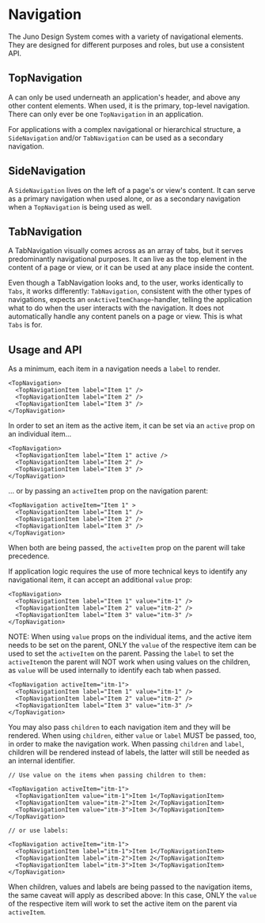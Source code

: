 <!--
  ~ SPDX-FileCopyrightText: 2024 SAP SE or an SAP affiliate company and Juno contributors
  ~ SPDX-License-Identifier: Apache-2.0
-->


<Meta title="Navigation/Navigation" />

# Navigation

The Juno Design System comes with a variety of navigational elements. They are designed for different purposes and roles, but use a consistent API.

## TopNavigation

<Story of={TopNavigationDefaultStory} />

A can only be used underneath an application's header, and above any other content elements. When used, it is the primary, top-level navigation. There can only ever be one `TopNavigation` in an application. 

For applications with a complex navigational or hierarchical structure, a `SideNavigation` and/or `TabNavigation` can be used as a secondary navigation.


## SideNavigation

<Story of={SideNavigationDefaultStory} />

A `SideNavigation` lives on the left of a page's or view's content. It can serve as a primary navigation when used alone, or as a secondary navigation when a `TopNavigation` is being used as well.

## TabNavigation

<Story of={TabNavigationDefaultStory} />

A TabNavigation visually comes across as an array of tabs, but it serves predominantly navigational purposes. It can live as the top element in the content of a page or view, or it can be used at any place inside the content.

Even though a TabNavigation looks and, to the user, works identically to `Tabs`, it works differently: `TabNavigation`, consistent with the other types of navigations, expects an `onActiveItemChange`-handler, telling the application what to do when the user interacts with the navigation. It does not automatically handle any content panels on a page or view. This is what `Tabs` is for.

## Usage and API

As a minimum, each item in a navigation needs a `label` to render.

```
<TopNavigation>
  <TopNavigationItem label="Item 1" />
  <TopNavigationItem label="Item 2" />
  <TopNavigationItem label="Item 3" />
</TopNavigation>
```

In order to set an item as the active item, it can be set via an `active` prop on an individual item…

```
<TopNavigation>
  <TopNavigationItem label="Item 1" active />
  <TopNavigationItem label="Item 2" />
  <TopNavigationItem label="Item 3" />
</TopNavigation>
```

… or by passing an `activeItem` prop on the navigation parent:

```
<TopNavigation activeItem="Item 1" >
  <TopNavigationItem label="Item 1" />
  <TopNavigationItem label="Item 2" />
  <TopNavigationItem label="Item 3" />
</TopNavigation>
```

When both are being passed, the `activeItem` prop on the parent will take precedence.


If application logic requires the use of more technical keys to identify any navigational item, it can accept an additional `value` prop:

```
<TopNavigation>
  <TopNavigationItem label="Item 1" value="itm-1" />
  <TopNavigationItem label="Item 2" value="itm-2" />
  <TopNavigationItem label="Item 3" value="itm-3" />
</TopNavigation>
```

NOTE: When using `value` props on the individual items, and the active item needs to be set on the parent, ONLY the `value` of the respective item can be used to set the `activeItem` on the parent. Passing the `label` to set the `activeItem`on the parent will NOT work when using values on the children, as `value` will be used internally to identify each tab when passed.

```
<TopNavigation activeItem="itm-1">
  <TopNavigationItem label="Item 1" value="itm-1" />
  <TopNavigationItem label="Item 2" value="itm-2" />
  <TopNavigationItem label="Item 3" value="itm-3" />
</TopNavigation>
```

You may also pass `children` to each navigation item and they will be rendered. When using `children`, either `value` or `label` MUST be passed, too, in order to make the navigation work. When passing `children` and `label`, children will be rendered instead of labels, the latter will still be needed as an internal identifier.

```
// Use value on the items when passing children to them:

<TopNavigation activeItem="itm-1">
  <TopNavigationItem value="itm-1">Item 1</TopNavigationItem>
  <TopNavigationItem value="itm-2">Item 2</TopNavigationItem>
  <TopNavigationItem value="itm-3">Item 3</TopNavigationItem>
</TopNavigation>

// or use labels:

<TopNavigation activeItem="itm-1">
  <TopNavigationItem label="itm-1">Item 1</TopNavigationItem>
  <TopNavigationItem label="itm-2">Item 2</TopNavigationItem>
  <TopNavigationItem label="itm-3">Item 3</TopNavigationItem>
</TopNavigation>

```

When children, values and labels  are being passed to the navigation items, the same caveat will apply as described above: In this case, ONLY the `value` of the respective item will work to set the active item on the parent via `activeItem`.
